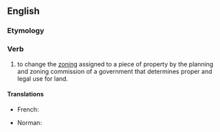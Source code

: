 ==English==

===Etymology===
{{prefix|en|re|zone}}

===Verb===
{{en-verb|rezon}}

# to change the [[zoning]] assigned to a piece of property by the planning and zoning commission of a government that determines proper and legal use for land.

====Translations====
{{trans-top|to change the zoning assigned to a piece of property}}
* French: {{t+|fr|redécouper}}
{{trans-mid}}
* Norman: {{t|nrf|r'zôner}}
{{trans-bottom}}